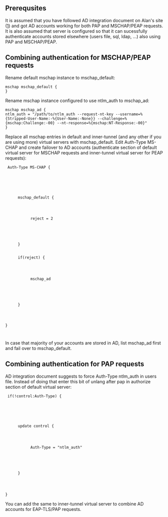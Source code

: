 == Prerequsites ==

It is assumed that you have followed AD integration document on Alan's site ([http://deployingradius.com/documents/configuration/active_directory.html]) and got AD accounts working for both PAP and MSCHAP/PEAP requests. It is also assumed that server is configured so that it can sucessfully authenticate accounts stored elsewhere (users file, sql, ldap, ...) also using PAP and MSCHAP/PEAP.

== Combining authentication for MSCHAP/PEAP requests ==

Rename default mschap instance to mschap_default:

<code>
mschap mschap_default {<br>
}
</code>

Rename mschap instance configured to use ntlm_auth to mschap_ad:

<code>
mschap mschap_ad {<br>
ntlm_auth = "/path/to/ntlm_auth --request-nt-key --username=%{Stripped-User-Name:-%{User-Name:-None}} --challenge=%{mschap:Challenge:-00} --nt-response=%{mschap:NT-Response:-00}"<br>
}
</code>

Replace all mschap entries in default and inner-tunnel (and any other if you are using more) virtual servers with mschap_default. Edit Auth-Type MS-CHAP and create failover to AD accounts (authenticate section of default virtual server for MSCHAP requests and inner-tunnel virtual server for PEAP requests):

<code>
Auth-Type MS-CHAP {
:mschap_default {
::reject = 2
:}
:if(reject) {
::mschap_ad
:}
}

</code>

In case that majority of your accounts are stored in AD, list mschap_ad first and fail over to mschap_default.

== Combining authentication for PAP requests ==

AD integration document suggests to force Auth-Type ntlm_auth in users file. Instead of doing that enter this bit of unlang after pap in authorize section of default virtual server:

<code>
if(!control:Auth-Type) {
:update control {
::Auth-Type = "ntlm_auth"
:}
}
</code>

You can add the same to inner-tunnel virtual server to combine AD accounts for EAP-TLS/PAP requests.